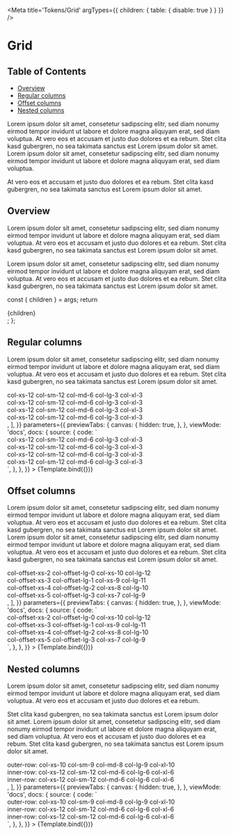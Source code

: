 
<Meta
  title='Tokens/Grid'
  argTypes={{ children: { table: { disable: true } } }}
/>

# Grid

## Table of Contents

- [Overview](#overview)
- [Regular columns](#regular-columns)
- [Offset columns](#offset-columns)
- [Nested columns](#nested-columns)

Lorem ipsum dolor sit amet, consetetur sadipscing elitr, sed diam nonumy eirmod tempor invidunt ut labore et dolore magna aliquyam erat, sed diam voluptua. At vero eos et accusam et justo duo dolores et ea rebum. Stet clita kasd gubergren, no sea takimata sanctus est Lorem ipsum dolor sit amet. Lorem ipsum dolor sit amet, consetetur sadipscing elitr, sed diam nonumy eirmod tempor invidunt ut labore et dolore magna aliquyam erat, sed diam voluptua.

At vero eos et accusam et justo duo dolores et ea rebum. Stet clita kasd gubergren, no sea takimata sanctus est Lorem ipsum dolor sit amet.

## Overview

Lorem ipsum dolor sit amet, consetetur sadipscing elitr, sed diam nonumy eirmod tempor invidunt ut labore et dolore magna aliquyam erat, sed diam voluptua.
At vero eos et accusam et justo duo dolores et ea rebum. Stet clita kasd gubergren, no sea takimata sanctus est Lorem ipsum dolor sit amet.

Lorem ipsum dolor sit amet, consetetur sadipscing elitr, sed diam nonumy eirmod tempor invidunt ut labore et dolore magna aliquyam erat, sed diam voluptua.
At vero eos et accusam et justo duo dolores et ea rebum. Stet clita kasd gubergren, no sea takimata sanctus est Lorem ipsum dolor sit amet.

<!--- This is your Story template function, shown here in React -->

  const { children } = args;
  return <div className='container'>{children}</div>;
};

## Regular columns

Lorem ipsum dolor sit amet, consetetur sadipscing elitr, sed diam nonumy eirmod tempor invidunt ut labore et dolore magna aliquyam erat, sed diam voluptua.
At vero eos et accusam et justo duo dolores et ea rebum. Stet clita kasd gubergren, no sea takimata sanctus est Lorem ipsum dolor sit amet.

<Canvas>
  <Story
    name='Regular'
    args={{
      children: [
        <div className='row' key='unique'>
          <div className='col-xs-12 col-sm-12 col-md-6 col-lg-3 col-xl-3 first'>
            col-xs-12 col-sm-12 col-md-6 col-lg-3 col-xl-3
          </div>
          <div className='col-xs-12 col-sm-12 col-md-6 col-lg-3 col-xl-3 second'>
            col-xs-12 col-sm-12 col-md-6 col-lg-3 col-xl-3
          </div>
          <div className='col-xs-12 col-sm-12 col-md-6 col-lg-3 col-xl-3 third'>
            col-xs-12 col-sm-12 col-md-6 col-lg-3 col-xl-3
          </div>
          <div className='col-xs-12 col-sm-12 col-md-6 col-lg-3 col-xl-3 fourth'>
            col-xs-12 col-sm-12 col-md-6 col-lg-3 col-xl-3
          </div>
        </div>,
      ],
    }}
    parameters={{
      previewTabs: {
        canvas: {
          hidden: true,
        },
      },
      viewMode: 'docs',
      docs: {
        source: {
          code: `
<div className='row' key='unique'>
  <div className='col-xs-12 col-sm-12 col-md-6 col-lg-3 col-xl-3'>
    col-xs-12 col-sm-12 col-md-6 col-lg-3 col-xl-3
  </div>
  <div className='col-xs-12 col-sm-12 col-md-6 col-lg-3 col-xl-3'>
    col-xs-12 col-sm-12 col-md-6 col-lg-3 col-xl-3
  </div>
  <div className='col-xs-12 col-sm-12 col-md-6 col-lg-3 col-xl-3'>
    col-xs-12 col-sm-12 col-md-6 col-lg-3 col-xl-3
  </div>
  <div className='col-xs-12 col-sm-12 col-md-6 col-lg-3 col-xl-3'>
    col-xs-12 col-sm-12 col-md-6 col-lg-3 col-xl-3
  </div>
</div>`,
        },
      },
    }}
  >
    {Template.bind({})}
  </Story>
</Canvas>

## Offset columns

Lorem ipsum dolor sit amet, consetetur sadipscing elitr, sed diam nonumy eirmod tempor invidunt ut labore et dolore magna aliquyam erat, sed diam voluptua. At vero eos et accusam et justo duo dolores et ea rebum. Stet clita kasd gubergren, no sea takimata sanctus est Lorem ipsum dolor sit amet. Lorem ipsum dolor sit amet, consetetur sadipscing elitr, sed diam nonumy eirmod tempor invidunt ut labore et dolore magna aliquyam erat, sed diam voluptua. At vero eos et accusam et justo duo dolores et ea rebum. Stet clita kasd gubergren, no sea takimata sanctus est Lorem ipsum dolor sit amet.

<Canvas>
  <Story
    name='Offset'
    args={{
      children: [
        <div className='row' key='unique'>
          <div className='col-offset-xs-2 col-offset-lg-0 col-xs-10 col-lg-12 first'>
            col-offset-xs-2 col-offset-lg-0 col-xs-10 col-lg-12
          </div>
          <div className='col-offset-xs-3 col-offset-lg-1 col-xs-9 col-lg-11 second'>
            col-offset-xs-3 col-offset-lg-1 col-xs-9 col-lg-11
          </div>
          <div className='col-offset-xs-4 col-offset-lg-2 col-xs-8 col-lg-10 third'>
            col-offset-xs-4 col-offset-lg-2 col-xs-8 col-lg-10
          </div>
          <div className='col-offset-xs-5 col-offset-lg-3 col-xs-7 col-lg-9 fourth'>
            col-offset-xs-5 col-offset-lg-3 col-xs-7 col-lg-9
          </div>
        </div>,
      ],
    }}
    parameters={{
      previewTabs: {
        canvas: {
          hidden: true,
        },
      },
      viewMode: 'docs',
      docs: {
        source: {
          code: `
<div className='row' key='unique'>
  <div className='col-offset-xs-2 col-offset-lg-0 col-xs-10 col-lg-12'>
    col-offset-xs-2 col-offset-lg-0 col-xs-10 col-lg-12
  </div>
  <div className='col-offset-xs-3 col-offset-lg-1 col-xs-9 col-lg-11'>
    col-offset-xs-3 col-offset-lg-1 col-xs-9 col-lg-11
  </div>
  <div className='col-offset-xs-4 col-offset-lg-2 col-xs-8 col-lg-10'>
    col-offset-xs-4 col-offset-lg-2 col-xs-8 col-lg-10
  </div>
  <div className='col-offset-xs-5 col-offset-lg-3 col-xs-7 col-lg-9'>
    col-offset-xs-5 col-offset-lg-3 col-xs-7 col-lg-9
  </div>
</div>`,
        },
      },
    }}
  >
    {Template.bind({})}
  </Story>
</Canvas>

## Nested columns

Lorem ipsum dolor sit amet, consetetur sadipscing elitr, sed diam nonumy eirmod tempor invidunt ut labore et dolore magna aliquyam erat, sed diam voluptua. At vero eos et accusam et justo duo dolores et ea rebum.

Stet clita kasd gubergren, no sea takimata sanctus est Lorem ipsum dolor sit amet. Lorem ipsum dolor sit amet, consetetur sadipscing elitr, sed diam nonumy eirmod tempor invidunt ut labore et dolore magna aliquyam erat, sed diam voluptua. At vero eos et accusam et justo duo dolores et ea rebum. Stet clita kasd gubergren, no sea takimata sanctus est Lorem ipsum dolor sit amet.

<Canvas>
  <Story
    name='Nested'
    args={{
      children: [
        <div className='row' key='unique'>
          <div className='col-xs-10 col-sm-9 col-md-8 col-lg-9 col-xl-10'>
            outer-row: col-xs-10 col-sm-9 col-md-8 col-lg-9 col-xl-10
            <div className='row row-inner' key='unique'>
              <div className='col-xs-12 col-sm-12 col-md-6 col-lg-6 col-xl-6 first'>
                inner-row: col-xs-12 col-sm-12 col-md-6 col-lg-6 col-xl-6
              </div>
              <div className='col-xs-12 col-sm-12 col-md-6 col-lg-6 col-xl-6 second'>
                inner-row: col-xs-12 col-sm-12 col-md-6 col-lg-6 col-xl-6
              </div>
            </div>
          </div>
        </div>,
      ],
    }}
    parameters={{
      previewTabs: {
        canvas: {
          hidden: true,
        },
      },
      viewMode: 'docs',
      docs: {
        source: {
          code: `
<div className='row' key='unique'>
  <div className='col-xs-10 col-sm-9 col-md-8 col-lg-9 col-xl-10'>
    outer-row: col-xs-10 col-sm-9 col-md-8 col-lg-9 col-xl-10
    <div className='row row-inner' key='unique'>
      <div className='col-xs-12 col-sm-12 col-md-6 col-lg-6 col-xl-6'>
        inner-row: col-xs-12 col-sm-12 col-md-6 col-lg-6 col-xl-6
      </div>
      <div className='col-xs-12 col-sm-12 col-md-6 col-lg-6 col-xl-6'>
        inner-row: col-xs-12 col-sm-12 col-md-6 col-lg-6 col-xl-6
      </div>
    </div>
  </div>
</div>`,
        },
      },
    }}
  >
    {Template.bind({})}
  </Story>
</Canvas>

